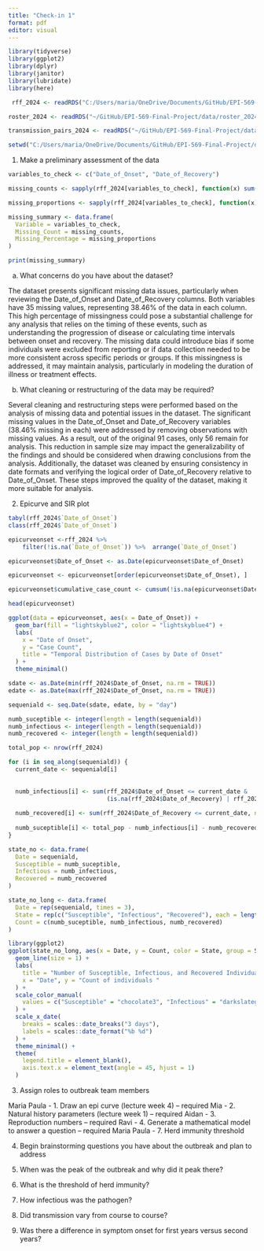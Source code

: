 ```yaml
---
title: "Check-in 1"
format: pdf
editor: visual
---
```


```r
library(tidyverse)
library(ggplot2)
library(dplyr)
library(janitor)
library(lubridate)
library(here)
```

```r
 rff_2024 <- readRDS("C:/Users/maria/OneDrive/Documents/GitHub/EPI-569-Final-Project/data/rff_2024.rds")

roster_2024 <- readRDS("~/GitHub/EPI-569-Final-Project/data/roster_2024.rds")

transmission_pairs_2024 <- readRDS("~/GitHub/EPI-569-Final-Project/data/transmission_pairs_2024.rds")

```

```r
setwd("C:/Users/maria/OneDrive/Documents/GitHub/EPI-569-Final-Project/data")
```

1. Make a preliminary assessment of the data

```r
variables_to_check <- c("Date_of_Onset", "Date_of_Recovery")

missing_counts <- sapply(rff_2024[variables_to_check], function(x) sum(is.na(x)))

missing_proportions <- sapply(rff_2024[variables_to_check], function(x) mean(is.na(x)) * 100)

missing_summary <- data.frame(
  Variable = variables_to_check,
  Missing_Count = missing_counts,
  Missing_Percentage = missing_proportions
)

print(missing_summary)
```

a. What concerns do you have about the dataset?

The dataset presents significant missing data issues, particularly when reviewing the Date_of_Onset and Date_of_Recovery columns. Both variables have 35 missing values, representing 38.46% of the data in each column. This high percentage of missingness could pose a substantial challenge for any analysis that relies on the timing of these events, such as understanding the progression of disease or calculating time intervals between onset and recovery. The missing data could introduce bias if some individuals were excluded from reporting or if data collection needed to be more consistent across specific periods or groups. If this missingness is addressed, it may maintain analysis, particularly in modeling the duration of illness or treatment effects. 

b. What cleaning or restructuring of the data may be required? 

Several cleaning and restructuring steps were performed based on the analysis of missing data and potential issues in the dataset. The significant missing values in the Date_of_Onset and Date_of_Recovery variables (38.46% missing in each) were addressed by removing observations with missing values. As a result, out of the original 91 cases, only 56 remain for analysis. This reduction in sample size may impact the generalizability of the findings and should be considered when drawing conclusions from the analysis. Additionally, the dataset was cleaned by ensuring consistency in date formats and verifying the logical order of Date_of_Recovery relative to Date_of_Onset. These steps improved the quality of the dataset, making it more suitable for analysis.

2. Epicurve and SIR plot

```r
tabyl(rff_2024$`Date_of_Onset`)
class(rff_2024$`Date_of_Onset`)
```

```r
epicurveonset <-rff_2024 %>%
    filter(!is.na(`Date_of_Onset`)) %>%  arrange(`Date_of_Onset`)
```

```r
epicurveonset$Date_of_Onset <- as.Date(epicurveonset$Date_of_Onset)

epicurveonset <- epicurveonset[order(epicurveonset$Date_of_Onset), ]

epicurveonset$cumulative_case_count <- cumsum(!is.na(epicurveonset$Date_of_Onset))

head(epicurveonset)
```

```r
ggplot(data = epicurveonset, aes(x = Date_of_Onset)) +
  geom_bar(fill = "lightskyblue2", color = "lightskyblue4") +
  labs(
    x = "Date of Onset",
    y = "Case Count",
    title = "Temporal Distribution of Cases by Date of Onset"
  ) +
  theme_minimal()
```

```r

sdate <- as.Date(min(rff_2024$Date_of_Onset, na.rm = TRUE))
edate <- as.Date(max(rff_2024$Date_of_Onset, na.rm = TRUE))

sequeniald <- seq.Date(sdate, edate, by = "day")

numb_suceptible <- integer(length = length(sequeniald))
numb_infectious <- integer(length = length(sequeniald))
numb_recovered <- integer(length = length(sequeniald))

total_pop <- nrow(rff_2024)

for (i in seq_along(sequeniald)) {
  current_date <- sequeniald[i]
  
 
  numb_infectious[i] <- sum(rff_2024$Date_of_Onset <= current_date & 
                            (is.na(rff_2024$Date_of_Recovery) | rff_2024$Date_of_Recovery > current_date), na.rm = TRUE)
  
  numb_recovered[i] <- sum(rff_2024$Date_of_Recovery <= current_date, na.rm = TRUE)
  
  numb_suceptible[i] <- total_pop - numb_infectious[i] - numb_recovered[i]
}

state_no <- data.frame(
  Date = sequeniald,
  Susceptible = numb_suceptible,
  Infectious = numb_infectious,
  Recovered = numb_recovered
)

state_no_long <- data.frame(
  Date = rep(sequeniald, times = 3),
  State = rep(c("Susceptible", "Infectious", "Recovered"), each = length(sequeniald)),
  Count = c(numb_suceptible, numb_infectious, numb_recovered)
)

library(ggplot2)
ggplot(state_no_long, aes(x = Date, y = Count, color = State, group = State)) +
  geom_line(size = 1) +
  labs(
    title = "Number of Susceptible, Infectious, and Recovered Individuals by Day",
    x = "Date", y = "Count of individuals "
  ) +
  scale_color_manual(
    values = c("Susceptible" = "chocolate3", "Infectious" = "darkslategray", "Recovered" = "goldenrod")
  ) +
  scale_x_date(
    breaks = scales::date_breaks("3 days"),
    labels = scales::date_format("%b %d")
  ) +
  theme_minimal() +
  theme(
    legend.title = element_blank(),
    axis.text.x = element_text(angle = 45, hjust = 1)
  )
```

3. Assign roles to outbreak team members

Maria Paula - 1. Draw an epi curve (lecture week 4) – required 
Mia - 2. Natural history parameters (lecture week 1) – required 
Aidan - 3. Reproduction numbers – required 
Ravi - 4. Generate a mathematical model to answer a question – required
Maria Paula - 7. Herd immunity threshold

4. Begin brainstorming questions you have about the outbreak and plan to address

1. When was the peak of the outbreak and why did it peak there? 
2. What is the threshold of herd immunity? 
3. How infectious was the pathogen?  
4. Did transmission vary from course to course? 
5. Was there a difference in symptom onset for first years versus second years?